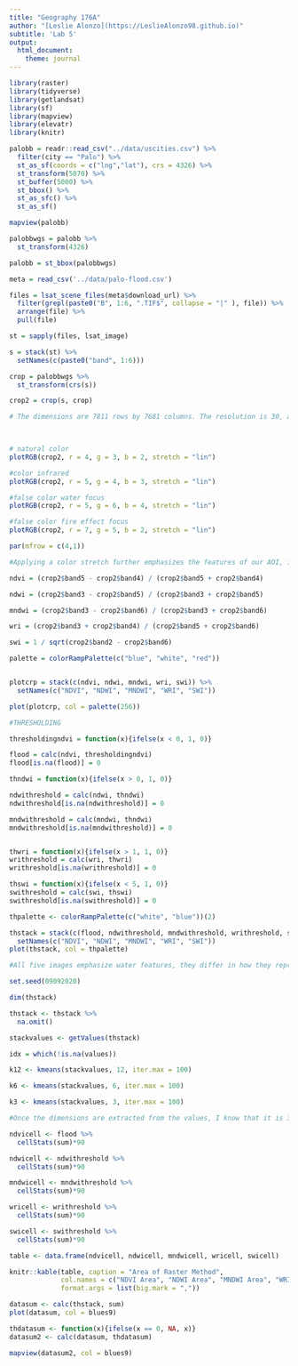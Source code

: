 ```yaml
---
title: "Geography 176A"
author: "[Leslie Alonzo](https://LeslieAlonzo98.github.io)"
subtitle: 'Lab 5'
output:
  html_document:
    theme: journal
---
```


```r
library(raster)
library(tidyverse)
library(getlandsat)
library(sf)
library(mapview)
library(elevatr)
library(knitr)
```

```r
palobb = readr::read_csv("../data/uscities.csv") %>%
  filter(city == "Palo") %>% 
  st_as_sf(coords = c("lng","lat"), crs = 4326) %>% 
  st_transform(5070) %>% 
  st_buffer(5000) %>% 
  st_bbox() %>% 
  st_as_sfc() %>% 
  st_as_sf()

mapview(palobb)

palobbwgs = palobb %>% 
  st_transform(4326)

palobb = st_bbox(palobbwgs)
```

```r
meta = read_csv('../data/palo-flood.csv')

files = lsat_scene_files(meta$download_url) %>% 
  filter(grepl(paste0("B", 1:6, ".TIF$", collapse = "|" ), file)) %>%
  arrange(file) %>%
  pull(file)

st = sapply(files, lsat_image)

s = stack(st) %>% 
  setNames(c(paste0("band", 1:6)))

crop = palobbwgs %>% 
  st_transform(crs(s))

crop2 = crop(s, crop)

# The dimensions are 7811 rows by 7681 columns. The resolution is 30, and the CRS is WSG83. The dimensions of the cropped image changes to 340 rows by 346 columns, the resolution and CRS remain the same.

  
```

```r
# natural color
plotRGB(crop2, r = 4, g = 3, b = 2, stretch = "lin")

#color infrared
plotRGB(crop2, r = 5, g = 4, b = 3, stretch = "lin")

#false color water focus
plotRGB(crop2, r = 5, g = 6, b = 4, stretch = "lin")

#false color fire effect focus
plotRGB(crop2, r = 7, g = 5, b = 2, stretch = "lin")

par(mfrow = c(4,1))

#Applying a color stretch further emphasizes the features of our AOI, in these specific images the feature that it mostly shown is water.


```

```r
ndvi = (crop2$band5 - crop2$band4) / (crop2$band5 + crop2$band4)

ndwi = (crop2$band3 - crop2$band5) / (crop2$band3 + crop2$band5)

mndwi = (crop2$band3 - crop2$band6) / (crop2$band3 + crop2$band6)

wri = (crop2$band3 + crop2$band4) / (crop2$band5 + crop2$band6)

swi = 1 / sqrt(crop2$band2 - crop2$band6)

palette = colorRampPalette(c("blue", "white", "red"))


plotcrp = stack(c(ndvi, ndwi, mndwi, wri, swi)) %>% 
  setNames(c("NDVI", "NDWI", "MNDWI", "WRI", "SWI"))

plot(plotcrp, col = palette(256))

#THRESHOLDING

thresholdingndvi = function(x){ifelse(x < 0, 1, 0)}

flood = calc(ndvi, thresholdingndvi)
flood[is.na(flood)] = 0

thndwi = function(x){ifelse(x > 0, 1, 0)}

ndwithreshold = calc(ndwi, thndwi)
ndwithreshold[is.na(ndwithreshold)] = 0

mndwithreshold = calc(mndwi, thndwi)
mndwithreshold[is.na(mndwithreshold)] = 0


thwri = function(x){ifelse(x > 1, 1, 0)}
writhreshold = calc(wri, thwri)
writhreshold[is.na(writhreshold)] = 0

thswi = function(x){ifelse(x < 5, 1, 0)}
swithreshold = calc(swi, thswi)
swithreshold[is.na(swithreshold)] = 0

thpalette <- colorRampPalette(c("white", "blue"))(2)

thstack = stack(c(flood, ndwithreshold, mndwithreshold, writhreshold, swithreshold)) %>% 
  setNames(c("NDVI", "NDWI", "MNDWI", "WRI", "SWI"))
plot(thstack, col = thpalette)

#All five images emphasize water features, they differ in how they represent water features and vegetation.
```

```r
set.seed(09092020)

dim(thstack)

thstack <- thstack %>% 
  na.omit()

stackvalues <- getValues(thstack)

idx = which(!is.na(values))

k12 <- kmeans(stackvalues, 12, iter.max = 100)

k6 <- kmeans(stackvalues, 6, iter.max = 100)

k3 <- kmeans(stackvalues, 3, iter.max = 100)

#Once the dimensions are extracted from the values, I know that it is 340 rows by 346 columns with five layers.

```

```r

ndvicell <- flood %>% 
  cellStats(sum)*90

ndwicell <- ndwithreshold %>% 
  cellStats(sum)*90

mndwicell <- mndwithreshold %>% 
  cellStats(sum)*90

wricell <- writhreshold %>% 
  cellStats(sum)*90

swicell <- swithreshold %>% 
  cellStats(sum)*90

table <- data.frame(ndvicell, ndwicell, mndwicell, wricell, swicell)

knitr::kable(table, caption = "Area of Raster Method",
             col.names = c("NDVI Area", "NDWI Area", "MNDWI Area", "WRI Area", "SWI Area"),
             format.args = list(big.mark = ","))

datasum <- calc(thstack, sum)
plot(datasum, col = blues9)

thdatasum <- function(x){ifelse(x == 0, NA, x)}
datasum2 <- calc(datasum, thdatasum)

mapview(datasum2, col = blues9)
```


